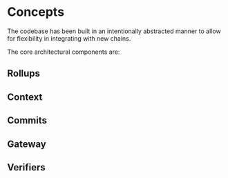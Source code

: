 # Concepts

The codebase has been built in an intentionally abstracted manner to allow for flexibility in integrating with new chains.

The core architectural components are:

## Rollups

## Context

## Commits

## Gateway

## Verifiers